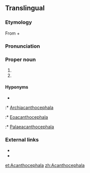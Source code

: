 ==Translingual==

===Etymology===
From {{etyl|grc|mul}} {{term|ἄκανθος||thorn|tr=akanthos|lang=grc|sc=polytonic}} + {{term|κεφαλή||head|tr=kephalē|lang=grc|sc=polytonic}}

===Pronunciation===
{{a|US}} {{IPA|/ə.ˌkæn.θə.ˈsɛf.ə.lə/|/ə.ˌkænt.θə.ˈsɛf.ə.lə/|/ə.ˌkæn.θoʊ.ˈsɛf.ə.lə/|lang=mul}}

===Proper noun===
{{head|mul|proper noun}}

# {{taxon|phylum|superphylum|Protostomia|[[intestinal]] worms, having the [[proboscis]] armed with [[recurved]] spines}}
# {{taxon|genus|family|Coreidae|leaf-footed [[bug]]s}}

====Hyponyms====
* {{sense|phylum}}
:* [[Archiacanthocephala]]
:* [[Eoacanthocephala]]
:* [[Palaeacanthocephala]]

===External links===
* {{pedialite}}
* {{specieslite}}

[[et:Acanthocephala]]
[[zh:Acanthocephala]]